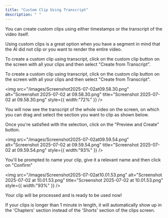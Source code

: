 ```yaml
---
title: "Custom Clip Using Transcript"
description: " "
---
```


You can create custom clips using either timestamps or the transcript of the video itself.

<Tip>
  Using custom clips is a great option when you have a segment in mind that the AI did not clip or you want to render the entire video.
</Tip>

To create a custom clip using transcript, click on the custom clip button on the screen with all your clips and then select "Create from Transcript".

To create a custom clip using transcript, click on the custom clip button on the screen with all your clips and then select "Create from Transcript".

<img
  src="/images/Screenshot2025-07-02at09.58.30.png"
  alt="Screenshot 2025-07-02 at 09.58.30.png"
  title="Screenshot 2025-07-02 at 09.58.30.png"
  style={{ width:"72%" }}
/>

You will now see the transcript of the whole video on the screen, on which you can drag and select the section you want to clip as shown below.

Once you're satisfied with the selection, click on the "Preview and Create" button.

<img
  src="/images/Screenshot2025-07-02at09.59.54.png"
  alt="Screenshot 2025-07-02 at 09.59.54.png"
  title="Screenshot 2025-07-02 at 09.59.54.png"
  style={{ width:"93%" }}
/>

You'll be prompted to name your clip, give it a relevant name and then click on "Confirm"

<img
  src="/images/Screenshot2025-07-02at10.01.53.png"
  alt="Screenshot 2025-07-02 at 10.01.53.png"
  title="Screenshot 2025-07-02 at 10.01.53.png"
  style={{ width:"93%" }}
/>

Your clip will be processed and is ready to be used now\!

<Info>
  If your clips is longer than 1 minute in length, it will automatically show up in the 'Chapters' section instead of the 'Shorts' section of the clips screen.
</Info>
